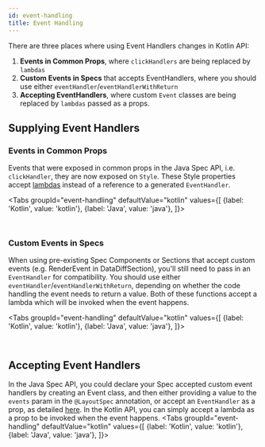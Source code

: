 ```yaml
---
id: event-handling
title: Event Handling
---
```




There are three places where using Event Handlers changes in Kotlin API:
1. **Events in Common Props**, where `clickHandlers` are being replaced by `lambdas`
2. **Custom Events in Specs** that accepts EventHandlers, where you should use either `eventHandler`/`eventHandlerWithReturn`
3. **Accepting EventHandlers**, where custom `Event` classes are being replaced by `lambdas` passed as a props.


## Supplying Event Handlers

### Events in Common Props

Events that were exposed in common props in the Java Spec API, i.e. `clickHandler`, they are now exposed on `Style`. These Style properties accept [lambdas](https://kotlinlang.org/docs/lambdas.html) instead of a reference to a generated `EventHandler`.

<Tabs
  groupId="event-handling"
  defaultValue="kotlin"
  values={[
    {label: 'Kotlin', value: 'kotlin'},
    {label: 'Java', value: 'java'},
  ]}>
  <TabItem value="kotlin">

```kotlin file=sample/src/main/java/com/facebook/samples/litho/kotlin/documentation/EventComponent.kt start=start_example end=end_example
```

  </TabItem>
  <TabItem value="java">

```java file=sample/src/main/java/com/facebook/samples/litho/java/events/EventComponentSpec.java start=start_example end=end_example
```
  </TabItem>

</Tabs>


### Custom Events in Specs

When using pre-existing Spec Components or Sections that accept custom events (e.g. RenderEvent in DataDiffSection), you'll still need to pass in an `EventHandler` for compatibility. You should use either `eventHandler`/`eventHandlerWithReturn`, depending on whether the code handling the event needs to return a value. Both of these functions accept a lambda which will be invoked when the event happens.

<Tabs
  groupId="event-handling"
  defaultValue="kotlin"
  values={[
    {label: 'Kotlin', value: 'kotlin'},
    {label: 'Java', value: 'java'},
  ]}>
  <TabItem value="kotlin">

```kotlin file=sample/src/main/java/com/facebook/samples/litho/kotlin/documentation/SectionComponent.kt start=start_example end=end_example
```

  </TabItem>
  <TabItem value="java">

```java file=sample/src/main/java/com/facebook/samples/litho/java/events/SectionComponentSpec.java start=start_example end=end_example
```
  </TabItem>

</Tabs>

## Accepting Event Handlers

In the Java Spec API, you could declare your Spec accepted custom event handlers by creating an Event class, and then either providing a value to the `events` param in the `@LayoutSpec` annotation, or accept an `EventHandler` as a prop, as detailed [here](/codegen/events-for-specs.md). In the Kotlin API, you can simply accept a lambda as a prop to be invoked when the event happens.
<Tabs
  groupId="event-handling"
  defaultValue="kotlin"
  values={[
    {label: 'Kotlin', value: 'kotlin'},
    {label: 'Java', value: 'java'},
  ]}>
  <TabItem value="kotlin">

```kotlin file=sample/src/main/java/com/facebook/samples/litho/kotlin/documentation/ClickEventComponent.kt start=start_example end=end_example
```

  </TabItem>
  <TabItem value="java">

```java file=sample/src/main/java/com/facebook/samples/litho/java/events/ClickEventComponentSpec.java start=start_example end=end_example
```
  </TabItem>

</Tabs>
